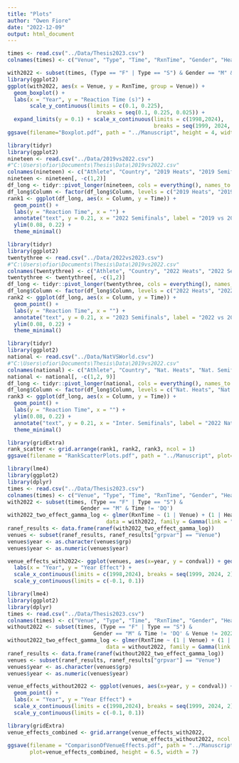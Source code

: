 ```yaml
---
title: "Plots"
author: "Owen Fiore"
date: "2022-12-09"
output: html_document
---
```


```r
times <- read.csv("../Data/Thesis2023.csv")
colnames(times) <- c("Venue", "Type", "Time", "RxnTime", "Gender", "Heat")
```

```r
with2022 <- subset(times, (Type == "F" | Type == "S") & Gender == "M" & Time != 'DQ')
library(ggplot2)
ggplot(with2022, aes(x = Venue, y = RxnTime, group = Venue)) +
  geom_boxplot() +
  labs(x = "Year", y = "Reaction Time (s)") +
       scale_y_continuous(limits = c(0.1, 0.225),
                            breaks = seq(0.1, 0.225, 0.025)) +
  expand_limits(y = 0.1) + scale_x_continuous(limits = c(1998,2024),
                                              breaks = seq(1999, 2024, 2))
ggsave(filename="Boxplot.pdf", path = "../Manuscript", height = 4, width = 6)
```



```r
library(tidyr)
library(ggplot2)
nineteen <- read.csv("../Data/2019vs2022.csv")
#"C:\Users\ofior\Documents\Thesis\Data\2019vs2022.csv"
colnames(nineteen) <- c("Athlete", "Country", "2019 Heats", "2019 Semifinals", "2019 Finals", "2022 Heats", "2022 Semifinals", "2022 Finals")
nineteen <- nineteen[, -c(1,2)]
df_long <- tidyr::pivot_longer(nineteen, cols = everything(), names_to = "Column", values_to = "Time")
df_long$Column <- factor(df_long$Column, levels = c("2019 Heats", "2019 Semifinals", "2019 Finals", "2022 Heats", "2022 Semifinals", "2022 Finals"))
rank1 <- ggplot(df_long, aes(x = Column, y = Time)) +
  geom_point() +
  labs(y = "Reaction Time", x = "") +
  annotate("text", y = 0.21, x = "2022 Semifinals", label = "2019 vs 2022", cex = 5) +
  ylim(0.08, 0.22) +
  theme_minimal()
```

```r
library(tidyr)
library(ggplot2)
twentythree <- read.csv("../Data/2022vs2023.csv")
#"C:\Users\ofior\Documents\Thesis\Data\2019vs2022.csv"
colnames(twentythree) <- c("Athlete", "Country", "2022 Heats", "2022 Semifinals", "2022 Finals", "2023 Heats", "2023 Semifinals", "2023 Finals")
twentythree <- twentythree[, -c(1,2)]
df_long <- tidyr::pivot_longer(twentythree, cols = everything(), names_to = "Column", values_to = "Time")
df_long$Column <- factor(df_long$Column, levels = c("2022 Heats", "2022 Semifinals", "2022 Finals", "2023 Heats", "2023 Semifinals", "2023 Finals"))
rank2 <- ggplot(df_long, aes(x = Column, y = Time)) +
  geom_point() +
  labs(y = "Reaction Time", x = "") +
  annotate("text", y = 0.21, x = "2023 Semifinals", label = "2022 vs 2023", cex = 5) +
  ylim(0.08, 0.22) +
  theme_minimal()
```

```r
library(tidyr)
library(ggplot2)
national <- read.csv("../Data/NatVSWorld.csv")
#"C:\Users\ofior\Documents\Thesis\Data\2019vs2022.csv"
colnames(national) <- c("Athlete", "Country", "Nat. Heats", "Nat. Semifinals", "Nat. Finals", "Inter. Heats", "Inter. Semifinals", "Inter. Finals", "Data Source")
national <- national[, -c(1,2, 9)]
df_long <- tidyr::pivot_longer(national, cols = everything(), names_to = "Column", values_to = "Time")
df_long$Column <- factor(df_long$Column, levels = c("Nat. Heats", "Nat. Semifinals", "Nat. Finals", "Inter. Heats", "Inter. Semifinals", "Inter. Finals"))
rank3 <- ggplot(df_long, aes(x = Column, y = Time)) +
  geom_point() +
  labs(y = "Reaction Time", x = "") +
  ylim(0.08, 0.22) +
  annotate("text", y = 0.21, x = "Inter. Semifinals", label = "2022 National vs International", cex = 5) +
  theme_minimal()
```

```r
library(gridExtra)
rank_scatter <- grid.arrange(rank1, rank2, rank3, ncol = 1)
ggsave(filename = "RankScatterPlots.pdf", path = "../Manuscript", plot=rank_scatter, height = 7.5, width = 7)
```

```r
library(lme4)
library(ggplot2)
library(dplyr)
times <- read.csv("../Data/Thesis2023.csv")
colnames(times) <- c("Venue", "Type", "Time", "RxnTime", "Gender", "Heat")
with2022 <- subset(times, (Type == "F" | Type == "S") & 
                       Gender == "M" & Time != 'DQ')
with2022_two_effect_gamma_log <- glmer(RxnTime ~ (1 | Venue) + (1 | Heat), 
                               data = with2022, family = Gamma(link = "log"))
ranef_results <- data.frame(ranef(with2022_two_effect_gamma_log))
venues <- subset(ranef_results, ranef_results["grpvar"] == "Venue")
venues$year <- as.character(venues$grp)
venues$year <- as.numeric(venues$year)

venue_effects_with2022<- ggplot(venues, aes(x=year, y = condval)) + geom_point() + 
  labs(x = "Year", y = "Year Effect") +
  scale_x_continuous(limits = c(1998,2024), breaks = seq(1999, 2024, 2)) +
  scale_y_continuous(limits = c(-0.1, 0.1))
```


```r
library(lme4)
library(ggplot2)
library(dplyr)
times <- read.csv("../Data/Thesis2023.csv")
colnames(times) <- c("Venue", "Type", "Time", "RxnTime", "Gender", "Heat")
without2022 <- subset(times, (Type == "F" | Type == "S") & 
                           Gender == "M" & Time != 'DQ' & Venue != 2022)
without2022_two_effect_gamma_log <- glmer(RxnTime ~ (1 | Venue) + (1 | Heat), 
                               data = without2022, family = Gamma(link = "log"))
ranef_results <- data.frame(ranef(without2022_two_effect_gamma_log))
venues <- subset(ranef_results, ranef_results["grpvar"] == "Venue")
venues$year <- as.character(venues$grp)
venues$year <- as.numeric(venues$year)

venue_effects_without2022 <- ggplot(venues, aes(x=year, y = condval)) +
  geom_point() + 
  labs(x = "Year", y = "Year Effect") +
  scale_x_continuous(limits = c(1998,2024), breaks = seq(1999, 2024, 2)) +
  scale_y_continuous(limits = c(-0.1, 0.1))
```

```r
library(gridExtra)
venue_effects_combined <- grid.arrange(venue_effects_with2022,
                                       venue_effects_without2022, ncol = 1)
ggsave(filename = "ComparisonOfVenueEffects.pdf", path = "../Manuscript",
       plot=venue_effects_combined, height = 6.5, width = 7)
```

